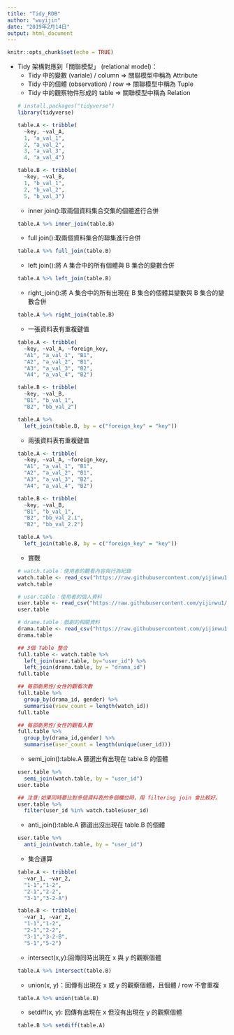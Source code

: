 ---
title: "Tidy_RDB"
author: "wuyijin"
date: "2019年2月14日"
output: html_document
---

```{r setup, include=FALSE}
knitr::opts_chunk$set(echo = TRUE)
```
*   Tidy 架構對應到「關聯模型」 (relational model)：
    *   Tidy 中的變數 (variale) / column ⇒ 關聯模型中稱為 Attribute
    *   Tidy 中的個體 (observation) / row ⇒ 關聯模型中稱為 Tuple
    *   Tidy 中的觀察物件形成的 table ⇒ 關聯模型中稱為 Relation
    ```{r warning=FALSE}
    # install.packages("tidyverse")
    library(tidyverse)
    
    table.A <- tribble(
      ~key, ~val_A,
      1, "a_val_1",
      2, "a_val_2",
      3, "a_val_3",
      4, "a_val_4")

    table.B <- tribble(
      ~key, ~val_B,
      1, "b_val_1",
      2, "b_val_2",
      5, "b_val_3")
    ```
    
    *   inner join():取兩個資料集合交集的個體進行合併
    ```{r warning=FALSE}
    table.A %>% inner_join(table.B)
    ```

    *   full join():取兩個資料集合的聯集進行合併
    ```{r warning=FALSE}
    table.A %>% full_join(table.B)
    ```
    
    *   left join():將 A 集合中的所有個體與 B 集合的變數合併
    ```{r warning=FALSE}
    table.A %>% left_join(table.B)
    ```
    
    *   right_join():將 A 集合中的所有出現在 B 集合的個體其變數與 B 集合的變數合併
    ```{r warning=FALSE}
    table.A %>% right_join(table.B)
    ``` 
    
    *   一張資料表有重複鍵值
    ```{r warning=FALSE}
    table.A <- tribble(
      ~key, ~val_A, ~foreign_key,
      "A1", "a_val_1", "B1",
      "A2", "a_val_2", "B1",
      "A3", "a_val_3", "B2",
      "A4", "a_val_4", "B2")
    
    table.B <- tribble(
      ~key, ~val_B,
      "B1", "b_val_1",
      "B2", "bb_val_2")
    
    table.A %>% 
      left_join(table.B, by = c("foreign_key" = "key"))
    ```
    
    *   兩張資料表有重複鍵值
    ```{r warning=FALSE}
    table.A <- tribble(
      ~key, ~val_A, ~foreign_key,
      "A1", "a_val_1", "B1",
      "A2", "a_val_2", "B1",
      "A3", "a_val_3", "B2",
      "A4", "a_val_4", "B2")
    
    table.B <- tribble(
      ~key, ~val_B,
      "B1", "b_val_1",
      "B2", "bb_val_2.1",
      "B2", "bb_val_2.2")
    
    table.A %>% 
      left_join(table.B, by = c("foreign_key" = "key"))
    ```  
    
    *   實戰
    ```{r warning=FALSE}
    # watch.table：使用者的觀看內容與行為紀錄
    watch.table <- read_csv("https://raw.githubusercontent.com/yijinwu1/R/master/excel/watch_table.csv")
    watch.table 
    
    # user.table：使用者的個人資料
    user.table <- read_csv("https://raw.githubusercontent.com/yijinwu1/R/master/excel/user_table.csv")
    user.table
    
    # drame.table：戲劇的相關資料
    drama.table <- read_csv("https://raw.githubusercontent.com/yijinwu1/R/master/excel/drama_table.csv")
    drama.table 
    
    ## 3個 Table 整合
    full.table <- watch.table %>%
      left_join(user.table, by="user_id") %>%
      left_join(drama.table, by = "drama_id")
    full.table 
    
    ## 每部劇男性/女性的觀看次數
    full.table %>% 
      group_by(drama_id, gender) %>%
      summarise(view_count = length(watch_id))
    full.table
    
    ## 每部劇男性/女性的觀看人數
    full.table %>%
      group_by(drama_id,gender) %>%
      summarise(user_count = length(unique(user_id)))
    ```
   
    *   semi_join():table.A 篩選出有出現在 table.B 的個體
    ```{r warning=FALSE}
    user.table %>%
      semi_join(watch.table, by = "user_id")
    user.table
    
    ## 注意:如果同時要比對多個資料表的多個欄位時，用 filtering join 會比較好。
    user.table %>%
      filter(user_id %in% watch.table$user_id)
    ```
    *   anti_join():table.A 篩選出沒出現在 table.B 的個體
    ```{r warning=FALSE}  
    user.table %>%
      anti_join(watch.table, by = "user_id")
    ```
    *   集合運算
    ```{r warning=FALSE}
    table.A <- tribble(
      ~var_1, ~var_2,
      "1-1","1-2",
      "2-1","2-2",
      "3-1","3-2-A")
    
    table.B <- tribble(
      ~var_1, ~var_2,
      "1-1","1-2",
      "2-1","2-2",
      "3-1","3-2-B",
      "5-1","5-2")
    ```
    *   intersect(x,y):回傳同時出現在 x 與 y 的觀察個體
    ```{r warning=FALSE}
    table.A %>% intersect(table.B)
    ```
    *   union(x, y)：回傳有出現在 x 或 y 的觀察個體，且個體 / row 不會重複
    ```{r warning=FALSE}
    table.A %>% union(table.B)
    ```
    *   setdiff(x, y): 回傳有出現在 x 但沒有出現在 y 的觀察個體
    ```{r warning=FALSE}
    table.B %>% setdiff(table.A)
    ```